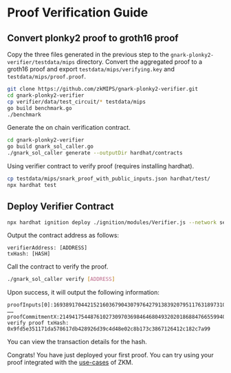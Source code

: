 # Proof Verification Guide

## Convert plonky2 proof to groth16 proof

Copy the three files generated in the previous step to the `gnark-plonky2-verifier/testdata/mips` directory. Convert the aggregated proof to a groth16 proof and export `testdata/mips/verifying.key` and `testdata/mips/proof.proof`.

```sh
git clone https://github.com/zkMIPS/gnark-plonky2-verifier.git
cd gnark-plonky2-verifier
cp verifier/data/test_circuit/* testdata/mips
go build benchmark.go
./benchmark
```

Generate the on chain verification contract.

```sh
cd gnark-plonky2-verifier
go build gnark_sol_caller.go
./gnark_sol_caller generate --outputDir hardhat/contracts
```

Using verifier contract to verify proof (requires installing hardhat).

```bash
cp testdata/mips/snark_proof_with_public_inputs.json hardhat/test/
npx hardhat test
```

## Deploy Verifier Contract

```sh
npx hardhat ignition deploy ./ignition/modules/Verifier.js --network sepolia
```

Output the contract address as follows:

```
verifierAddress: [ADDRESS]
txHash: [HASH]
```

Call the contract to verify the proof.

```sh
./gnark_sol_caller verify [ADDRESS]
```

Upon success, it will output the following information:

```
proofInputs[0]:16938917044215216036790430797642791383920795117631897310451186928034381626050
……
proofCommitmentX:21494175448761027309703698464680493202018688476655994006880780472639477125857,proofCommitmentY:4962139455858354758170525479413131443741348412676425864558923303531752088581
verify proof txHash: 0x9fd5e351171da578617db428926d39c4d48e02c8b173c3867126412c182c7a99
```

You can view the transaction details for the hash.

Congrats! You have just deployed your first proof. You can try using your proof integrated with the [use-cases](https://github.com/zkMIPS/use-cases) of ZKM.
